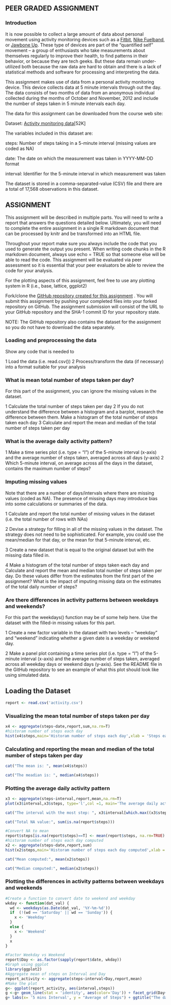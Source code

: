 
## PEER GRADED ASSIGNMENT

### Introduction

It is now possible to collect a large amount of data about personal movement using activity monitoring devices such as a [Fitbit](https://www.fitbit.com/global/us/home), [Nike Fuelband](https://www.nike.com/help/a/why-cant-i-sync), or 
[Jawbone Up](https://www.jawbone.com/up). These type of devices are part of the “quantified self” movement – a group of enthusiasts who take measurements about themselves regularly to improve their health, to find patterns in their behavior, or because they are tech geeks. But these data remain under-utilized both because the raw data are hard to obtain and there is a lack of statistical methods and software for processing and interpreting the data.

This assignment makes use of data from a personal activity monitoring device. This device collects data at 5 minute intervals through out the day. The data consists of two months of data from an anonymous individual collected during the months of October and November, 2012 and include the number of steps taken in 5 minute intervals each day.

The data for this assignment can be downloaded from the course web site:

Dataset: 
[Activity monitoring data ](https://d396qusza40orc.cloudfront.net/repdata%2Fdata%2Factivity.zip)[52K]

The variables included in this dataset are:

steps: Number of steps taking in a 5-minute interval (missing values are coded as NA)

date: The date on which the measurement was taken in YYYY-MM-DD format

interval: Identifier for the 5-minute interval in which measurement was taken

The dataset is stored in a comma-separated-value (CSV) file and there are a total of 17,568 observations in this dataset.



## ASSIGNMENT

This assignment will be described in multiple parts. You will need to write a report that answers the questions detailed below. Ultimately, you will need to complete the entire assignment in a single R markdown document that can be processed by knitr and be transformed into an HTML file.

Throughout your report make sure you always include the code that you used to generate the output you present. When writing code chunks in the R markdown document, always use 
echo = TRUE so that someone else will be able to read the code. This assignment will be evaluated via peer assessment so it is essential that your peer evaluators be able to review the code for your analysis.

For the plotting aspects of this assignment, feel free to use any plotting system in R (i.e., base, lattice, ggplot2)

Fork/clone the [GitHub repository created for this assignment](https://github.com/rdpeng/RepData_PeerAssessment1)
. You will submit this assignment by pushing your completed files into your forked repository on GitHub. The assignment submission will consist of the URL to your GitHub repository and the SHA-1 commit ID for your repository state.

NOTE: The GitHub repository also contains the dataset for the assignment so you do not have to download the data separately.

### Loading and preprocessing the data

Show any code that is needed to

1 Load the data (i.e. read.csv())
2 Process/transform the data (if necessary) into a format suitable for your analysis

### What is mean total number of steps taken per day?
For this part of the assignment, you can ignore the missing values in the dataset.

1 Calculate the total number of steps taken per day
2 If you do not understand the difference between a histogram and a barplot, research the difference between them. Make a histogram of the total number of steps taken each day
3 Calculate and report the mean and median of the total number of steps taken per day

### What is the average daily activity pattern?
1 Make a time series plot (i.e. type = "l") of the 5-minute interval (x-axis) and the average number of steps taken, averaged across all days (y-axis)
2 Which 5-minute interval, on average across all the days in the dataset, contains the maximum number of steps?

### Imputing missing values
Note that there are a number of days/intervals where there are missing values (coded as NA). The presence of missing days may introduce bias into some calculations or summaries of the data.

1 Calculate and report the total number of missing values in the dataset (i.e. the total number of rows with NAs)

2 Devise a strategy for filling in all of the missing values in the dataset. The strategy does not need to be sophisticated. For example, you could use the mean/median for that day, or the mean for that 5-minute interval, etc.

3 Create a new dataset that is equal to the original dataset but with the missing data filled in.

4 Make a histogram of the total number of steps taken each day and Calculate and report the mean and median total number of steps taken per day. Do these values differ from the estimates from the first part of the assignment? What is the impact of imputing missing data on the estimates of the total daily number of steps?

### Are there differences in activity patterns between weekdays and weekends?
For this part the weekdays() function may be of some help here. Use the dataset with the filled-in missing values for this part.

1 Create a new factor variable in the dataset with two levels – “weekday” and “weekend” indicating whether a given date is a weekday or weekend day.

2 Make a panel plot containing a time series plot (i.e. type = "l") of the 5-minute interval (x-axis) and the average number of steps taken, averaged across all weekday days or weekend days (y-axis). See the README file in the GitHub repository to see an example of what this plot should look like using simulated data.



## Loading the Dataset

``` r
report <- read.csv('activity.csv')

```


### Visualizing the mean total number of steps taken per day


``` r
x4 <- aggregate(steps~date,report,sum,na.rm=T)
#historam number of steps each day
hist(x4$steps,main='Historam number of steps each day',xlab = 'Steps each day')
```


### Calculating and reporting the mean and median of the total number of steps taken per day

``` r
cat("The mean is: ", mean(x4$steps))

```


``` r
cat("The meadian is: ", median(x4$steps))
```



### Plotting the average daily activity pattern
``` r
x3 <- aggregate(steps~interval,report,mean,na.rm=T)
plot(x3$interval,x3$steps, type='l',col =1, main='The average daily activity pattern',xlab='5-mins Time Interval',ylab='Average number of steps')
```

``` r
cat("The interval with the most step: ", x3$interval[which.max((x3$steps))])
```

``` r
cat("Total NA value:", sum(is.na(report$steps)))
```

``` r
#Convert NA to mean
report$steps[is.na(report$steps)==T] <- mean(report$steps, na.rm=TRUE)
#historam number of steps each day computed
x2 <- aggregate(steps~date,report,sum)
hist(x2$steps,main='Historam number of steps each day computed',xlab = 'Steps each day')
```

``` r
cat("Mean computed:", mean(x2$steps))
```

``` r
cat("Median computed:", median(x2$steps))
```


### Plotting the differences in activity patterns between weekdays and weekends
``` r
#Create a function to convert date to weekend and weekday
wkday <- function(dat_val) {
  wd <- weekdays(as.Date(dat_val, '%Y-%m-%d'))
  if  (!(wd == 'Saturday' || wd == 'Sunday')) {
    x <- 'Weekday'
  } 
  else {
    x <- 'Weekend'
  }
  x
}

#Factor Weekday vs Weekend
report$Day <- as.factor(sapply(report$date, wkday))
#Graph using ggplot
library(ggplot2)
#Aggregate mean of steps on Interval and Day
report_activity <- aggregate(steps~interval+Day,report,mean)
#Make the plot
g<- ggplot(report_activity, aes(interval,steps))
g <-g+ geom_line(stat = 'identity', aes(color='Day')) + facet_grid(Day~.)
g+ labs(x= '5 mins Interval', y = "Average of Steps") + ggtitle("The dataset with two levels – “weekday” and “weekend”")
```